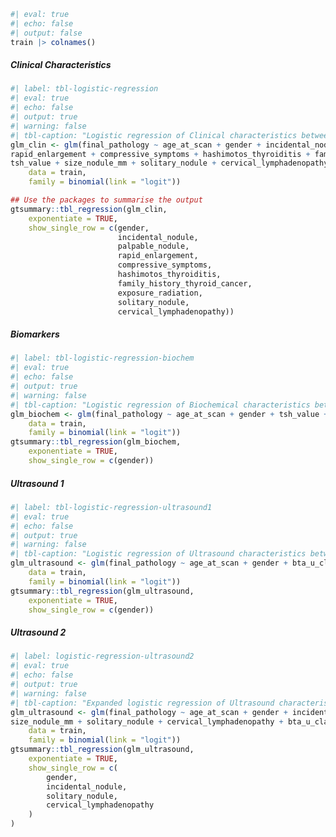 ```r
#| eval: true
#| echo: false
#| output: false
train |> colnames()

```
##### Clinical Characteristics

```r
#| label: tbl-logistic-regression
#| eval: true
#| echo: false
#| output: true
#| warning: false
#| tbl-caption: "Logistic regression of Clinical characteristics between benign and malignant thyrioid nodules."
glm_clin <- glm(final_pathology ~ age_at_scan + gender + incidental_nodule + palpable_nodule +
rapid_enlargement + compressive_symptoms + hashimotos_thyroiditis + family_history_thyroid_cancer + exposure_radiation +
tsh_value + size_nodule_mm + solitary_nodule + cervical_lymphadenopathy,
    data = train,
    family = binomial(link = "logit"))

## Use the packages to summarise the output
gtsummary::tbl_regression(glm_clin,
    exponentiate = TRUE,
    show_single_row = c(gender,
                        incidental_nodule,
                        palpable_nodule,
                        rapid_enlargement,
                        compressive_symptoms,
                        hashimotos_thyroiditis,
                        family_history_thyroid_cancer,
                        exposure_radiation,
                        solitary_nodule,
                        cervical_lymphadenopathy))

```

##### Biomarkers

```r
#| label: tbl-logistic-regression-biochem
#| eval: true
#| echo: false
#| output: true
#| warning: false
#| tbl-caption: "Logistic regression of Biochemical characteristics between benign and malignant thyrioid nodules."
glm_biochem <- glm(final_pathology ~ age_at_scan + gender + tsh_value + albumin + lymphocytes + monocyte,
    data = train,
    family = binomial(link = "logit"))
gtsummary::tbl_regression(glm_biochem,
    exponentiate = TRUE,
    show_single_row = c(gender))
```

##### Ultrasound 1

```r
#| label: tbl-logistic-regression-ultrasound1
#| eval: true
#| echo: false
#| output: true
#| warning: false
#| tbl-caption: "Logistic regression of Ultrasound characteristics between benign and malignant thyrioid nodules."
glm_ultrasound <- glm(final_pathology ~ age_at_scan + gender + bta_u_classification + thy_classification,
    data = train,
    family = binomial(link = "logit"))
gtsummary::tbl_regression(glm_ultrasound,
    exponentiate = TRUE,
    show_single_row = c(gender))
```

##### Ultrasound 2

```r
#| label: logistic-regression-ultrasound2
#| eval: true
#| echo: false
#| output: true
#| warning: false
#| tbl-caption: "Expanded logistic regression of Ultrasound characteristics between benign and malignant thyroid noduules."
glm_ultrasound <- glm(final_pathology ~ age_at_scan + gender + incidental_nodule + tsh_value +
size_nodule_mm + solitary_nodule + cervical_lymphadenopathy + bta_u_classification + thy_classification,
    data = train,
    family = binomial(link = "logit"))
gtsummary::tbl_regression(glm_ultrasound,
    exponentiate = TRUE,
    show_single_row = c(
        gender,
        incidental_nodule,
        solitary_nodule,
        cervical_lymphadenopathy
    )
)
```
